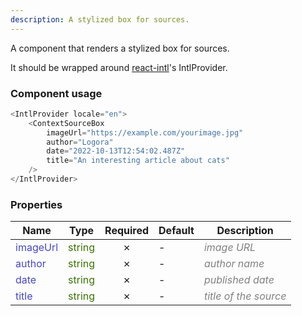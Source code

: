```yaml
---
description: A stylized box for sources.
---
```



A component that renders a stylized box for sources.

It should be wrapped around [react-intl](https://formatjs.io/docs/getting-started/installation/)'s IntlProvider.

### Component usage
```js
<IntlProvider locale="en">
    <ContextSourceBox
        imageUrl="https://example.com/yourimage.jpg"
        author="Logora"
        date="2022-10-13T12:54:02.487Z"
        title="An interesting article about cats" 
    />
</IntlProvider>
```

### Properties
| **Name**      | **Type** | **Required** | **Default** | **Description** |
| ----------- | ----------- | :-----------: | ----------- | ----------- |
| <font color='#4646c6'>imageUrl</font> | <font color="#397300">string</font> | &cross; | - | <font color="grey">*image URL*</font> |
| <font color='#4646c6'>author</font> | <font color="#397300">string</font> | &cross; | - | <font color="grey">*author name*</font> |
| <font color='#4646c6'>date</font> | <font color="#397300">string</font> | &cross; | - | <font color="grey">*published date*</font> |
| <font color='#4646c6'>title</font> | <font color="#397300">string</font> | &cross; | - | <font color="grey">*title of the source*</font> |